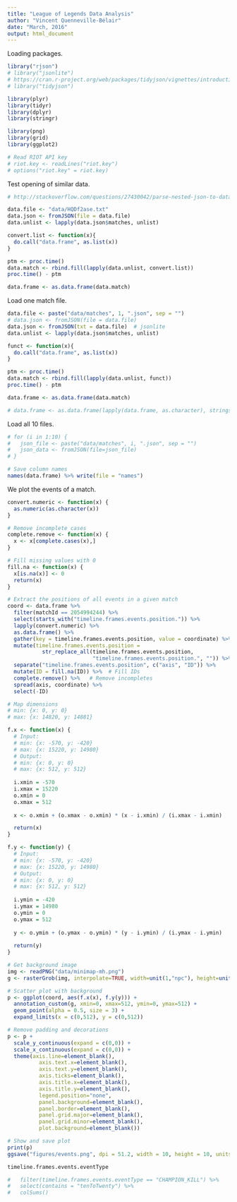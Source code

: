 ```yaml
---
title: "League of Legends Data Analysis"
author: "Vincent Quenneville-Bélair"
date: "March, 2016"
output: html_document
---
```


Loading packages.
```r
library("rjson")
# library("jsonlite")
# https://cran.r-project.org/web/packages/tidyjson/vignettes/introduction-to-tidyjson.html
# library("tidyjson")

library(plyr)
library(tidyr)
library(dplyr)
library(stringr)

library(png)
library(grid)
library(ggplot2)
```

```r
# Read RIOT API key
# riot.key <- readLines("riot.key")
# options("riot.key" = riot.key)
```

Test opening of similar data.
```r
# http://stackoverflow.com/questions/27430042/parse-nested-json-to-data-frame-in-r

data.file <- "data/HQDf2ase.txt"
data.json <- fromJSON(file = data.file)
data.unlist <- lapply(data.json$matches, unlist)

convert.list <- function(x){
  do.call("data.frame", as.list(x))
}

ptm <- proc.time()
data.match <- rbind.fill(lapply(data.unlist, convert.list))
proc.time() - ptm

data.frame <- as.data.frame(data.match)
```

Load one match file.
```r
data.file <- paste("data/matches", 1, ".json", sep = "")
# data.json <- fromJSON(file = data.file)
data.json <- fromJSON(txt = data.file)  # jsonlite
data.unlist <- lapply(data.json$matches, unlist)

funct <- function(x){
  do.call("data.frame", as.list(x))
}

ptm <- proc.time()
data.match <- rbind.fill(lapply(data.unlist, funct))
proc.time() - ptm

data.frame <- as.data.frame(data.match)

# data.frame <- as.data.frame(lapply(data.frame, as.character), stringsAsFactors=FALSE)
```

Load all 10 files.
```r
# for (i in 1:10) {
#   json_file <- paste("data/matches", i, ".json", sep = "")
# 	json_data <- fromJSON(file=json_file)
# }
```

```r
# Save column names
names(data.frame) %>% write(file = "names")
```

We plot the events of a match.
```r
convert.numeric <- function(x) {
  as.numeric(as.character(x))
}

# Remove incomplete cases
complete.remove <- function(x) {
  x <- x[complete.cases(x),]  
}

# Fill missing values with 0
fill.na <- function(x) {
  x[is.na(x)] <- 0
  return(x)
}

# Extract the positions of all events in a given match
coord <- data.frame %>% 
  filter(matchId == 2054994244) %>%
  select(starts_with("timeline.frames.events.position.")) %>%
  lapply(convert.numeric) %>%
  as.data.frame() %>%
  gather(key = timeline.frames.events.position, value = coordinate) %>%
  mutate(timeline.frames.events.position = 
           str_replace_all(timeline.frames.events.position, 
                           "timeline.frames.events.position.", "")) %>%
  separate("timeline.frames.events.position", c("axis", "ID")) %>%
  mutate(ID = fill.na(ID)) %>%  # Fill IDs
  complete.remove() %>%   # Remove incompletes
  spread(axis, coordinate) %>%
  select(-ID)

# Map dimensions
# min: {x: 0, y: 0}
# max: {x: 14820, y: 14881}

f.x <- function(x) {
  # Input:
  # min: {x: -570, y: -420}
  # max: {x: 15220, y: 14980}
  # Output:
  # min: {x: 0, y: 0}
  # max: {x: 512, y: 512}
  
  i.xmin = -570
  i.xmax = 15220
  o.xmin = 0
  o.xmax = 512
  
  x <- o.xmin + (o.xmax - o.xmin) * (x - i.xmin) / (i.xmax - i.xmin)

  return(x)
}

f.y <- function(y) {
  # Input:
  # min: {x: -570, y: -420}
  # max: {x: 15220, y: 14980}
  # Output:
  # min: {x: 0, y: 0}
  # max: {x: 512, y: 512}
  
  i.ymin = -420
  i.ymax = 14980
  o.ymin = 0
  o.ymax = 512
  
  y <- o.ymin + (o.ymax - o.ymin) * (y - i.ymin) / (i.ymax - i.ymin)
  
  return(y)
}

# Get background image
img <- readPNG("data/minimap-mh.png")
g <- rasterGrob(img, interpolate=TRUE, width=unit(1,"npc"), height=unit(1,"npc"))

# Scatter plot with background
p <- ggplot(coord, aes(f.x(x), f.y(y))) + 
  annotation_custom(g, xmin=0, xmax=512, ymin=0, ymax=512) +
  geom_point(alpha = 0.5, size = 3) +
  expand_limits(x = c(0,512), y = c(0,512))

# Remove padding and decorations
p <- p +
  scale_y_continuous(expand = c(0,0)) + 
  scale_x_continuous(expand = c(0,0)) +
  theme(axis.line=element_blank(),
          axis.text.x=element_blank(),
          axis.text.y=element_blank(),
          axis.ticks=element_blank(),
          axis.title.x=element_blank(),
          axis.title.y=element_blank(),
          legend.position="none",
          panel.background=element_blank(),
          panel.border=element_blank(),
          panel.grid.major=element_blank(),
          panel.grid.minor=element_blank(),
          plot.background=element_blank())

# Show and save plot
print(p)
ggsave("figures/events.png", dpi = 51.2, width = 10, height = 10, units = "in")
```

```r
timeline.frames.events.eventType
```

```r
#   filter(timeline.frames.events.eventType == "CHAMPION_KILL") %>%
#   select(contains = "tenToTwenty") %>%
#   colSums()
```
